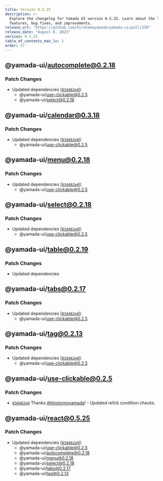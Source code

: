 ```yaml
---
title: Version 0.5.25
description: >-
  Explore the changelog for Yamada UI version 0.5.25. Learn about the latest
  features, bug fixes, and improvements.
release_url: "https://github.com/hirotomoyamada/yamada-ui/pull/150"
release_date: "August 6, 2023"
version: 0.5.25
table_of_contents_max_lv: 2
order: 57
---
```


## @yamada-ui/autocomplete@0.2.18

### Patch Changes

- Updated dependencies \[[`03d462e0`](https://github.com/hirotomoyamada/yamada-ui/commit/03d462e09c1618843d9016509aacc3a35f4dfdce)]:
  - @yamada-ui/use-clickable@0.2.5
  - @yamada-ui/select@0.2.18

## @yamada-ui/calendar@0.3.18

### Patch Changes

- Updated dependencies \[[`03d462e0`](https://github.com/hirotomoyamada/yamada-ui/commit/03d462e09c1618843d9016509aacc3a35f4dfdce)]:
  - @yamada-ui/use-clickable@0.2.5

## @yamada-ui/menu@0.2.18

### Patch Changes

- Updated dependencies \[[`03d462e0`](https://github.com/hirotomoyamada/yamada-ui/commit/03d462e09c1618843d9016509aacc3a35f4dfdce)]:
  - @yamada-ui/use-clickable@0.2.5

## @yamada-ui/select@0.2.18

### Patch Changes

- Updated dependencies \[[`03d462e0`](https://github.com/hirotomoyamada/yamada-ui/commit/03d462e09c1618843d9016509aacc3a35f4dfdce)]:
  - @yamada-ui/use-clickable@0.2.5

## @yamada-ui/table@0.2.19

### Patch Changes

- Updated dependencies

## @yamada-ui/tabs@0.2.17

### Patch Changes

- Updated dependencies \[[`03d462e0`](https://github.com/hirotomoyamada/yamada-ui/commit/03d462e09c1618843d9016509aacc3a35f4dfdce)]:
  - @yamada-ui/use-clickable@0.2.5

## @yamada-ui/tag@0.2.13

### Patch Changes

- Updated dependencies \[[`03d462e0`](https://github.com/hirotomoyamada/yamada-ui/commit/03d462e09c1618843d9016509aacc3a35f4dfdce)]:
  - @yamada-ui/use-clickable@0.2.5

## @yamada-ui/use-clickable@0.2.5

### Patch Changes

- [`03d462e0`](https://github.com/hirotomoyamada/yamada-ui/commit/03d462e09c1618843d9016509aacc3a35f4dfdce) Thanks [@hirotomoyamada](https://github.com/hirotomoyamada)! - Updated refcb condition checks.

## @yamada-ui/react@0.5.25

### Patch Changes

- Updated dependencies \[[`03d462e0`](https://github.com/hirotomoyamada/yamada-ui/commit/03d462e09c1618843d9016509aacc3a35f4dfdce)]:
  - @yamada-ui/use-clickable@0.2.5
  - @yamada-ui/autocomplete@0.2.18
  - @yamada-ui/menu@0.2.18
  - @yamada-ui/select@0.2.18
  - @yamada-ui/tabs@0.2.17
  - @yamada-ui/tag@0.2.13
